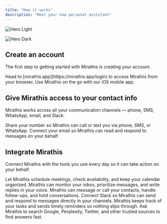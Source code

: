 ```yaml
---
title: "How it works"
description: "Meet your new personal assistant"
---
```


<img
  className="block dark:hidden"
  src="/images/hero-light.png"
  alt="Hero Light"
/>

<img
  className="hidden dark:block"
  src="/images/hero-dark.png"
  alt="Hero Dark"
/>

## Create an account

The first step to getting started with Mirathis is creating your account.

<CardGroup cols={2}>
  <Card title="Sign in on web" icon="key" iconType="sharp-solid" color="#000000" href="https://mirathis.app/login">
    Head to [mirathis.app](https://mirathis.app/login) to access Mirathis from your browser.
  </Card>
  <Card title="Download the App" icon="download" iconType="sharp-solid" color="#000000" href="https://mirathis.app/login">
    Use Mirathis on the go with our iOS mobile app.
  </Card>
</CardGroup>

## Give Mirathis access to your contact info

Mirathis works across all your communication channels — phone, SMS, WhatsApp, email, and Slack.

<CardGroup cols={2}>
  <Card title="Phone" icon="phone" iconType="sharp-solid" color="#000000" href="/interfaces/phone">
    Share your number so Mirathis can call or text you via phone, SMS, or WhatsApp.
  </Card>
  <Card title="Email" icon="envelope" iconType="sharp-solid" color="#000000" href="/interfaces/email">
    Connect your email so Mirathis can read and respond to messages on your behalf.
  </Card>
</CardGroup>

## Integrate Mirathis

Connect Mirathis with the tools you use every day so it can take action on your behalf.

<CardGroup cols={2}>
  <Card title="Calendar" icon="calendar" iconType="sharp-solid" color="#000000">
    Let Mirathis schedule meetings, check availability, and keep your calendar organized.
  </Card>
  <Card title="Inbox" icon="inbox" iconType="sharp-solid" color="#000000">
    Mirathis can monitor your inbox, prioritize messages, and write replies in your voice.
  </Card>
  <Card title="Texting & Calling" icon="message" iconType="sharp-solid" color="#000000">
    Mirathis can message or call your contacts, handle follow-ups, and hold conversations.
  </Card>
  <Card title="Slack" icon="slack" iconType="sharp-solid" color="#000000">
    Connect Slack so Mirathis can send and respond to messages directly in your channels.
  </Card>
  <Card title="Reminders & To-dos" icon="bell" iconType="sharp-solid" color="#000000">
    Mirathis keeps track of your tasks and sends timely reminders so nothing slips through.
  </Card>
  <Card title="Information" icon="globe" iconType="sharp-solid" color="#000000">
    Ask Mirathis to search Google, Perplexity, Twitter, and other trusted sources to find answers fast.
  </Card>
</CardGroup>